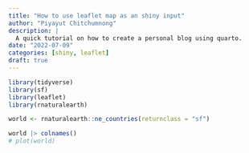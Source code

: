 ```yaml
---
title: "How to use leaflet map as an shiny input"
author: "Piyayut Chitchumnong"
description: | 
  A quick tutorial on how to create a personal blog using quarto.
date: "2022-07-09"
categories: [shiny, leaflet]
draft: true
---
```


```r
library(tidyverse)
library(sf)
library(leaflet)
library(rnaturalearth)

world <- rnaturalearth::ne_countries(returnclass = "sf")
```

```r
world |> colnames()
# plot(world)
```
